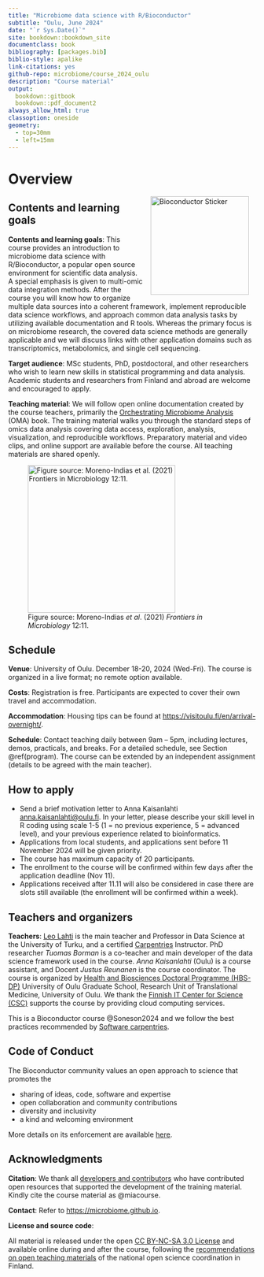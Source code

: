 ```yaml
--- 
title: "Microbiome data science with R/Bioconductor"
subtitle: "Oulu, June 2024"
date: "`r Sys.Date()`"
site: bookdown::bookdown_site
documentclass: book
bibliography: [packages.bib]
biblio-style: apalike
link-citations: yes
github-repo: microbiome/course_2024_oulu
description: "Course material"
output:
  bookdown::gitbook
  bookdown::pdf_document2
always_allow_html: true  
classoption: oneside
geometry:
  - top=30mm
  - left=15mm
---
```




# Overview

<!--<a href="https://bioconductor.org"><img src="`r rebook::BiocSticker('animated')`" width="200" alt="Bioconductor Sticker" align="right" style="margin: 0 1em 0 1em" /></a>-->

<a href="https://bioconductor.org"><img src="bioconductor_logo_rgb.jpg" width="200" alt="Bioconductor Sticker" align="right" style="margin: 0 1em 0 1em" /></a>


## Contents and learning goals

::: {.grid}

::: {.g-col-8}
**Contents and learning goals**: This course provides an introduction to microbiome data science with R/Bioconductor, a popular open source environment for scientific data analysis. A special emphasis is given to multi-omic data integration methods. After the course you will know how to organize multiple data sources into a coherent framework, implement reproducible data science workflows, and approach common data analysis tasks by utilizing available documentation and R tools. Whereas the primary focus is on microbiome research, the covered data science methods are generally applicable and we will discuss links with other application domains such as transcriptomics, metabolomics, and single cell sequencing. 

**Target audience**: MSc students, PhD, postdoctoral, and other researchers who wish to learn new skills in statistical programming and data analysis. Academic students and researchers from Finland and abroad are welcome and encouraged to apply.

**Teaching material**: We will follow open online documentation created by the course teachers, primarily the [Orchestrating Microbiome Analysis](https://microbiome.github.io/OMA) (OMA) book. The training material walks you through the standard steps of omics data analysis covering data access, exploration, analysis, visualization, and reproducible workflows. Preparatory material and video clips, and online support are available before the course. All teaching materials are shared openly.
:::

::: {.g-col-3}
![Figure source: Moreno-Indias _et al_. (2021) _Frontiers in Microbiology_ 12:11. ](fig.png){fig-align="center" width="300"}
:::

:::


## Schedule 

**Venue**: University of Oulu. December 18-20, 2024 (Wed-Fri). The course is organized in a live format; no remote option available. 

**Costs**: Registration is free. Participants are expected to cover their own travel and accommodation.

**Accommodation**: Housing tips can be found at <https://visitoulu.fi/en/arrival-overnight/>.

**Schedule**: Contact teaching daily between 9am -- 5pm, including lectures, demos, practicals, and breaks. For a detailed schedule, see Section \@ref(program). The course can be extended by an independent assignment (details to be agreed with the main teacher).


## How to apply

- Send a brief motivation letter to Anna Kaisanlahti [anna.kaisanlahti\@oulu.fi](mailto:anna.kaisanlahti@oulu.fi){.email}. In your letter, please describe your skill level in R coding using scale 1-5 (1 = no previous experience, 5 = advanced level), and your previous experience related to bioinformatics.
- Applications from local students, and applications sent before 11 November 2024 will be given priority.
- The course has maximum capacity of 20 participants.
- The enrollment to the course will be confirmed within few days after the application deadline (Nov 11).
- Applications received after 11.11 will also be considered in case there are slots still available (the enrollment will be confirmed within a week).



## Teachers and organizers

**Teachers**: [Leo Lahti](https://datascience.utu.fi) is the main teacher and Professor in Data Science at the University of Turku, and a certified [Carpentries](https://carpentries.org) Instructor. PhD researcher *Tuomas Borman* is a co-teacher and main developer of the data science framework used in the course. *Anna Kaisanlahti* (Oulu) is a course assistant, and Docent *Justus Reunanen* is the course coordinator. The course is organized by [Health and Biosciences Doctoral Programme (HBS-DP)](https://www.oulu.fi/en/research/graduate-school/organisation-and-contact-information-uniogs/health-and-biosciences-doctoral-programme) University of Oulu Graduate School, Research Unit of Translational Medicine, University of Oulu. We thank the [Finnish IT Center for Science (CSC)](https://csc.fi/) supports the course by providing cloud computing services.

This is a Bioconductor course @Soneson2024 and we follow the best practices recommended by [Software carpentries](https://carpentries.org).

## Code of Conduct

The Bioconductor community values an open approach to science that promotes the

 - sharing of ideas, code, software and expertise
 - open collaboration and community contributions
 - diversity and inclusivity
 - a kind and welcoming environment
 
More details on its enforcement are available [here](https://bioconductor.github.io/bioc_coc_multilingual/).

## Acknowledgments

**Citation**: We thank all [developers and contributors](https://microbiome.github.io) who have contributed open resources that supported the development of the training material. Kindly cite the course material as @miacourse.

**Contact**: Refer to [https://microbiome.github.io](https://microbiome.github.io).

**License and source code**:

All material is released under the open [CC BY-NC-SA 3.0 License](LICENSE) and available online during and after the course, following the [recommendations on open teaching materials](https://avointiede.fi/fi/linjaukset-ja-aineistot/kotimaiset-linjaukset/oppimisen-ja-oppimateriaalien-avoimuuden-linjaus) of the national open science coordination in Finland.

